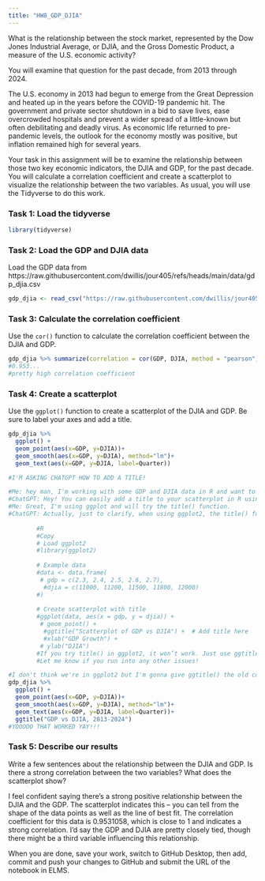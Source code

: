 ```yaml
---
title: "HW8_GDP_DJIA"
---
```


What is the relationship between the stock market, represented by the Dow Jones Industrial Average, or DJIA, and the Gross Domestic Product, a measure of the U.S. economic activity?

You will examine that question for the past decade, from 2013 through 2024.

The U.S. economy in 2013 had begun to emerge from the Great Depression and heated up in the years before the COVID-19 pandemic hit. The government and private sector shutdown in a bid to save lives, ease overcrowded hospitals and prevent a wider spread of a little-known but often debilitating and deadly virus. As economic life returned to pre-pandemic levels, the outlook for the economy mostly was positive, but inflation remained high for several years.

Your task in this assignment will be to examine the relationship between those two key economic indicators, the DJIA and GDP, for the past decade. You will calculate a correlation coefficient and create a scatterplot to visualize the relationship between the two variables. As usual, you will use the Tidyverse to do this work.

### Task 1: Load the tidyverse

```r
library(tidyverse)
```

### Task 2: Load the GDP and DJIA data

Load the GDP data from https://raw.githubusercontent.com/dwillis/jour405/refs/heads/main/data/gdp_djia.csv

```r
gdp_djia <- read_csv("https://raw.githubusercontent.com/dwillis/jour405/refs/heads/main/data/gdp_djia.csv")
```

### Task 3: Calculate the correlation coefficient

Use the `cor()` function to calculate the correlation coefficient between the DJIA and GDP.

```r
gdp_djia %>% summarize(correlation = cor(GDP, DJIA, method = "pearson"))
#0.953...
#pretty high correlation coefficient
```

### Task 4: Create a scatterplot

Use the `ggplot()` function to create a scatterplot of the DJIA and GDP. Be sure to label your axes and add a title.

```r
gdp_djia %>% 
  ggplot() +
  geom_point(aes(x=GDP, y=DJIA))+
  geom_smooth(aes(x=GDP, y=DJIA), method="lm")+
  geom_text(aes(x=GDP, y=DJIA, label=Quarter))

#I'M ASKING CHATGPT HOW TO ADD A TITLE!

#Me: hey man, I'm working with some GDP and DJIA data in R and want to add a title to my scatterplot. How do I do that? 
#ChatGPT: Hey! You can easily add a title to your scatterplot in R using the title() function or by using the ggtitle() function if you're using ggplot2. Here's how you can do it in both cases: [chatgpt gave me some code] 
#Me: Great, I'm using ggplot and will try the title() function. 
#ChatGPT: Actually, just to clarify, when using ggplot2, the title() function isn't the right one to add a title. You should use ggtitle() instead, like in the second example I gave. Here's how you would do it in ggplot2:
        
        #R
        #Copy
        # Load ggplot2
        #library(ggplot2)
        
        # Example data
        #data <- data.frame(
         # gdp = c(2.3, 2.4, 2.5, 2.6, 2.7),
          #djia = c(11000, 11200, 11500, 11800, 12000)
        #)
        
        # Create scatterplot with title
        #ggplot(data, aes(x = gdp, y = djia)) +
         # geom_point() +
          #ggtitle("Scatterplot of GDP vs DJIA") +  # Add title here
          #xlab("GDP Growth") +
         # ylab("DJIA")
        #If you try title() in ggplot2, it won’t work. Just use ggtitle() for the title, and you'll be good to go!
        #Let me know if you run into any other issues!

#I don't think we're in ggplot2 but I'm gonna give ggtitle() the old college try anyway. 
gdp_djia %>% 
  ggplot() +
  geom_point(aes(x=GDP, y=DJIA))+
  geom_smooth(aes(x=GDP, y=DJIA), method="lm")+
  geom_text(aes(x=GDP, y=DJIA, label=Quarter))+
  ggtitle("GDP vs DJIA, 2013-2024")
#YOOOOO THAT WORKED YAY!!!
```

### Task 5: Describe our results

Write a few sentences about the relationship between the DJIA and GDP. Is there a strong correlation between the two variables? What does the scatterplot show?

I feel confident saying there's a strong positive relationship between the DJIA and the GDP. The scatterplot indicates this -- you can tell from the shape of the data points as well as the line of best fit. The correlation coefficient for this data is 0.9531058, which is close to 1 and indicates a strong correlation. I'd say the GDP and DJIA are pretty closely tied, though there might be a third variable influencing this relationship. 


When you are done, save your work, switch to GitHub Desktop, then add, commit and push your changes to GitHub and submit the URL of the notebook in ELMS.

